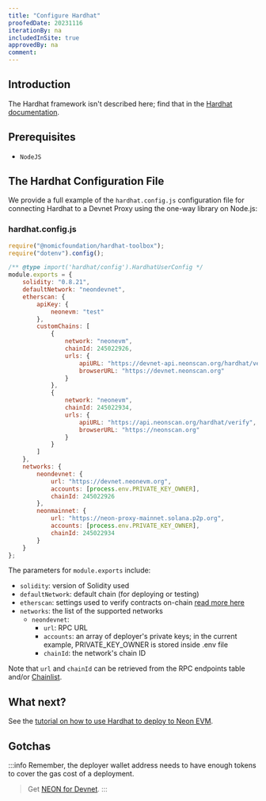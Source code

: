 ```yaml
---
title: "Configure Hardhat"
proofedDate: 20231116
iterationBy: na
includedInSite: true
approvedBy: na
comment: 
---
```





## Introduction

<WhatHardHat/>

The Hardhat framework isn't described here; find that in the [Hardhat documentation](https://hardhat.org/getting-started/#overview).

## Prerequisites
- `NodeJS`

## The Hardhat Configuration File

<ConfigHardHat/>

We provide a full example of the `hardhat.config.js` configuration file for connecting Hardhat to a Devnet Proxy using the one-way library on Node.js:

### hardhat.config.js

```js
require("@nomicfoundation/hardhat-toolbox");
require("dotenv").config();

/** @type import('hardhat/config').HardhatUserConfig */
module.exports = {
    solidity: "0.8.21",
    defaultNetwork: "neondevnet",
    etherscan: {
        apiKey: {
            neonevm: "test"
        },
        customChains: [
            {
                network: "neonevm",
                chainId: 245022926,
                urls: {
                    apiURL: "https://devnet-api.neonscan.org/hardhat/verify",
                    browserURL: "https://devnet.neonscan.org"
                }
            },
            {
                network: "neonevm",
                chainId: 245022934,
                urls: {
                    apiURL: "https://api.neonscan.org/hardhat/verify",
                    browserURL: "https://neonscan.org"
                }
            }
        ]
    },
    networks: {
        neondevnet: {
            url: "https://devnet.neonevm.org",
            accounts: [process.env.PRIVATE_KEY_OWNER],
            chainId: 245022926
        },
        neonmainnet: {
            url: "https://neon-proxy-mainnet.solana.p2p.org",
            accounts: [process.env.PRIVATE_KEY_OWNER],
            chainId: 245022934
        }
    }
};
```

The parameters for `module.exports` include:
* `solidity`: version of Solidity used
* `defaultNetwork`: default chain (for deploying or testing)
* `etherscan`: settings used to verify contracts on-chain [read more here](https://hardhat.org/hardhat-runner/docs/guides/verifying)
* `networks`: the list of the supported networks
  * `neondevnet`:
    * `url`: RPC URL
    * `accounts`: an array of deployer's private keys; in the current example, PRIVATE_KEY_OWNER is stored inside .env file
    * `chainId`: the network's chain ID

Note that `url` and `chainId` can be retrieved from the RPC endpoints table and/or [Chainlist](https://chainlist.org/?search=Neon+EVM&testnets=true).

## What next?

See the [tutorial on how to use Hardhat to deploy to Neon EVM](/docs/developing/deploy_facilities/using_hardhat).

## Gotchas

:::info
Remember, the deployer wallet address needs to have enough tokens to cover the gas cost of a deployment. 
> Get [NEON for Devnet](developing/utilities/faucet.md).
:::